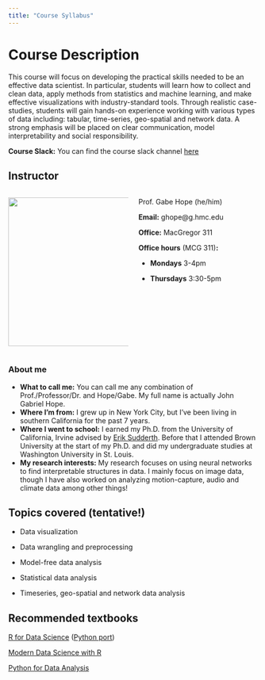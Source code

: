 ```yaml
---
title: "Course Syllabus"
---
```


# Course Description

This course will focus on developing the practical skills needed to be an effective data scientist. In particular, students will learn how to collect and clean data, apply methods from statistics and machine learning, and make effective visualizations with industry-standard tools. Through realistic case-studies, students will gain hands-on experience working with various types of data including: tabular, time-series, geo-spatial and network data. A strong emphasis will be placed on clear communication, model interpretability and social responsibility.

**Course Slack:** You can find the course slack channel [here](https://join.slack.com/t/dataanalytics-f947408/shared_invite/zt-2owz7arhx-XkFPHu4jhjnR2dqaNuef_g)

## Instructor

::::: columns
::: {.column width="50%"}
![](pictures/gabe.png){fig-align="left" width="300"}
:::

::: {.column width="50%"}
Prof. Gabe Hope (he/him)

**Email:** ghope\@g.hmc.edu

**Office:** MacGregor 311

**Office hours** (MCG 311)**:**

-   **Mondays** 3-4pm

-   **Thursdays** 3:30-5pm
:::
:::::

### About me

-   **What to call me:** You can call me any combination of Prof./Professor/Dr. and Hope/Gabe. My full name is actually John Gabriel Hope.
-   **Where I'm from:** I grew up in New York City, but I've been living in southern California for the past 7 years.
-   **Where I went to school:** I earned my Ph.D. from the University of California, Irvine advised by [Erik Sudderth](https://www.ics.uci.edu/~sudderth/). Before that I attended Brown University at the start of my Ph.D. and did my undergraduate studies at Washington University in St. Louis.
-   **My research interests:** My research focuses on using neural networks to find interpretable structures in data. I mainly focus on image data, though I have also worked on analyzing motion-capture, audio and climate data among other things!

## Topics covered (tentative!)

-   Data visualization

-   Data wrangling and preprocessing

-   Model-free data analysis

-   Statistical data analysis

-   Timeseries, geo-spatial and network data analysis

## Recommended textbooks

[R for Data Science](https://r4ds.hadley.nz/) ([Python port](https://byuidatascience.github.io/python4ds/))

[Modern Data Science with R](https://mdsr-book.github.io/mdsr3e/)

[Python for Data Analysis](https://wesmckinney.com/book/)
